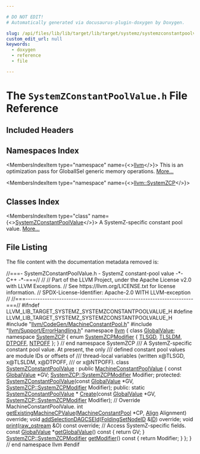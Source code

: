 ```yaml
---

# DO NOT EDIT!
# Automatically generated via docusaurus-plugin-doxygen by Doxygen.

slug: /api/files/lib/lib/target/lib/target/systemz/systemzconstantpoolvalue-h
custom_edit_url: null
keywords:
  - doxygen
  - reference
  - file

---
```





# The `SystemZConstantPoolValue.h` File Reference

<DoxygenPage pluginConfig={pluginConfig}>



## Included Headers

<IncludesList>
<IncludesListItem
  filePath="llvm/CodeGen/MachineConstantPool.h"
  permalink="/docs/api/files/include/include/llvm/include/llvm/codegen/machineconstantpool-h"
  isLocal="true" />
<IncludesListItem
  filePath="llvm/Support/ErrorHandling.h"
  permalink="/docs/api/files/include/include/llvm/include/llvm/support/errorhandling-h"
  isLocal="true" />
</IncludesList>

## Namespaces Index

<MembersIndex>

<MembersIndexItem
  type="namespace"
  name={<><a href="/docs/api/namespaces/llvm">llvm</a></>}>
This is an optimization pass for GlobalISel generic memory operations. <a href="/docs/api/namespaces/llvm/#details">More...</a>
</MembersIndexItem>

<MembersIndexItem
  type="namespace"
  name={<><a href="/docs/api/namespaces/llvm/systemzcp">llvm::SystemZCP</a></>}>
</MembersIndexItem>

</MembersIndex>

## Classes Index

<MembersIndex>

<MembersIndexItem
  type="class"
  name={<><a href="/docs/api/classes/llvm/systemzconstantpoolvalue">SystemZConstantPoolValue</a></>}>
A SystemZ-specific constant pool value. <a href="/docs/api/classes/llvm/systemzconstantpoolvalue/#details">More...</a>
</MembersIndexItem>

</MembersIndex>


## File Listing

The file content with the documentation metadata removed is:

<ProgramListing>

<Link id="l00001" /><CodeLine lineNumber="1"><span class="doxyHighlightComment">//===- SystemZConstantPoolValue.h - SystemZ constant-pool value -&#42;- C++ -&#42;-===//</span></CodeLine>
<Link id="l00002" /><CodeLine lineNumber="2"><span class="doxyHighlightComment">//</span></CodeLine>
<Link id="l00003" /><CodeLine lineNumber="3"><span class="doxyHighlightComment">// Part of the LLVM Project, under the Apache License v2.0 with LLVM Exceptions.</span></CodeLine>
<Link id="l00004" /><CodeLine lineNumber="4"><span class="doxyHighlightComment">// See https://llvm.org/LICENSE.txt for license information.</span></CodeLine>
<Link id="l00005" /><CodeLine lineNumber="5"><span class="doxyHighlightComment">// SPDX-License-Identifier: Apache-2.0 WITH LLVM-exception</span></CodeLine>
<Link id="l00006" /><CodeLine lineNumber="6"><span class="doxyHighlightComment">//</span></CodeLine>
<Link id="l00007" /><CodeLine lineNumber="7"><span class="doxyHighlightComment">//===----------------------------------------------------------------------===//</span></CodeLine>
<Link id="l00008" /><CodeLine lineNumber="8"></CodeLine>
<Link id="l00009" /><CodeLine lineNumber="9"><span class="doxyHighlightPreprocessor">#ifndef LLVM&#95;LIB&#95;TARGET&#95;SYSTEMZ&#95;SYSTEMZCONSTANTPOOLVALUE&#95;H</span></CodeLine>
<Link id="l00010" /><CodeLine lineNumber="10"><span class="doxyHighlightPreprocessor">#define LLVM&#95;LIB&#95;TARGET&#95;SYSTEMZ&#95;SYSTEMZCONSTANTPOOLVALUE&#95;H</span></CodeLine>
<Link id="l00011" /><CodeLine lineNumber="11"></CodeLine>
<Link id="l00012" /><CodeLine lineNumber="12"><span class="doxyHighlightPreprocessor">#include &quot;<a href="/docs/api/files/include/include/llvm/include/llvm/codegen/machineconstantpool-h">llvm/CodeGen/MachineConstantPool.h</a>&quot;</span></CodeLine>
<Link id="l00013" /><CodeLine lineNumber="13"><span class="doxyHighlightPreprocessor">#include &quot;<a href="/docs/api/files/include/include/llvm/include/llvm/support/errorhandling-h">llvm/Support/ErrorHandling.h</a>&quot;</span></CodeLine>
<Link id="l00014" /><CodeLine lineNumber="14"></CodeLine>
<Link id="l00015" /><CodeLine lineNumber="15"><span class="doxyHighlightKeyword">namespace </span><span class="doxyHighlight"><a href="/docs/api/namespaces/llvm">llvm</a> &#123;</span></CodeLine>
<Link id="l00016" /><CodeLine lineNumber="16"></CodeLine>
<Link id="l00017" /><CodeLine lineNumber="17"><span class="doxyHighlightKeyword">class </span><span class="doxyHighlight"><a href="/docs/api/classes/llvm/globalvalue">GlobalValue</a>;</span></CodeLine>
<Link id="l00018" /><CodeLine lineNumber="18"></CodeLine>
<Link id="l00019" /><CodeLine lineNumber="19" lineLink="/docs/api/namespaces/llvm/systemzcp"><span class="doxyHighlightKeyword">namespace </span><span class="doxyHighlight"><a href="/docs/api/namespaces/llvm/systemzcp">SystemZCP</a> &#123;</span></CodeLine>
<Link id="l00020" /><CodeLine lineNumber="20" lineLink="/docs/api/namespaces/llvm/systemzcp/#a1e5fc94b2e2acbc26eafcd3c0ee732cf"><span class="doxyHighlightKeyword">enum</span><span class="doxyHighlight"> <a href="/docs/api/namespaces/llvm/systemzcp/#a1e5fc94b2e2acbc26eafcd3c0ee732cf">SystemZCPModifier</a> &#123;</span></CodeLine>
<Link id="l00021" /><CodeLine lineNumber="21" lineLink="/docs/api/namespaces/llvm/systemzcp/#a1e5fc94b2e2acbc26eafcd3c0ee732cfa1a5ad8489dc67ccc42f6a4ce70859bb2"><span class="doxyHighlight">  <a href="/docs/api/namespaces/llvm/systemzcp/#a1e5fc94b2e2acbc26eafcd3c0ee732cfa1a5ad8489dc67ccc42f6a4ce70859bb2">TLSGD</a>,</span></CodeLine>
<Link id="l00022" /><CodeLine lineNumber="22" lineLink="/docs/api/namespaces/llvm/systemzcp/#a1e5fc94b2e2acbc26eafcd3c0ee732cfae071f30943469e6bc605b8717a3c9a0e"><span class="doxyHighlight">  <a href="/docs/api/namespaces/llvm/systemzcp/#a1e5fc94b2e2acbc26eafcd3c0ee732cfae071f30943469e6bc605b8717a3c9a0e">TLSLDM</a>,</span></CodeLine>
<Link id="l00023" /><CodeLine lineNumber="23" lineLink="/docs/api/namespaces/llvm/systemzcp/#a1e5fc94b2e2acbc26eafcd3c0ee732cfa5f609696860f2c47af2363a6aad39b76"><span class="doxyHighlight">  <a href="/docs/api/namespaces/llvm/systemzcp/#a1e5fc94b2e2acbc26eafcd3c0ee732cfa5f609696860f2c47af2363a6aad39b76">DTPOFF</a>,</span></CodeLine>
<Link id="l00024" /><CodeLine lineNumber="24" lineLink="/docs/api/namespaces/llvm/systemzcp/#a1e5fc94b2e2acbc26eafcd3c0ee732cfa4ae2d3e80237e2ecaf86cf9484ce03d2"><span class="doxyHighlight">  <a href="/docs/api/namespaces/llvm/systemzcp/#a1e5fc94b2e2acbc26eafcd3c0ee732cfa4ae2d3e80237e2ecaf86cf9484ce03d2">NTPOFF</a></span></CodeLine>
<Link id="l00025" /><CodeLine lineNumber="25"><span class="doxyHighlight">&#125;;</span></CodeLine>
<Link id="l00026" /><CodeLine lineNumber="26"><span class="doxyHighlight">&#125; </span><span class="doxyHighlightComment">// end namespace SystemZCP</span></CodeLine>
<Link id="l00027" /><CodeLine lineNumber="27"></CodeLine>
<Link id="l00028" /><CodeLine lineNumber="28"><span class="doxyHighlightComment">/// A SystemZ-specific constant pool value.  At present, the only</span></CodeLine>
<Link id="l00029" /><CodeLine lineNumber="29"><span class="doxyHighlightComment">/// defined constant pool values are module IDs or offsets of</span></CodeLine>
<Link id="l00030" /><CodeLine lineNumber="30"><span class="doxyHighlightComment">/// thread-local variables (written x@TLSGD, x@TLSLDM, x@DTPOFF,</span></CodeLine>
<Link id="l00031" /><CodeLine lineNumber="31"><span class="doxyHighlightComment">/// or x@NTPOFF).</span></CodeLine>
<Link id="l00032" /><CodeLine lineNumber="32" lineLink="/docs/api/classes/llvm/systemzconstantpoolvalue"><span class="doxyHighlightKeyword">class </span><span class="doxyHighlight"><a href="/docs/api/classes/llvm/systemzconstantpoolvalue/#a8d3db263700de6342403ac40ad1ecf32">SystemZConstantPoolValue</a> : </span><span class="doxyHighlightKeyword">public</span><span class="doxyHighlight"> <a href="/docs/api/classes/llvm/machineconstantpoolvalue/#ac688aad44da54c2262096a4b5c5891f4">MachineConstantPoolValue</a> &#123;</span></CodeLine>
<Link id="l00033" /><CodeLine lineNumber="33"><span class="doxyHighlight">  </span><span class="doxyHighlightKeyword">const</span><span class="doxyHighlight"> <a href="/docs/api/classes/llvm/globalvalue">GlobalValue</a> &#42;GV;</span></CodeLine>
<Link id="l00034" /><CodeLine lineNumber="34"><span class="doxyHighlight">  <a href="/docs/api/namespaces/llvm/systemzcp/#a1e5fc94b2e2acbc26eafcd3c0ee732cf">SystemZCP::SystemZCPModifier</a> Modifier;</span></CodeLine>
<Link id="l00035" /><CodeLine lineNumber="35"></CodeLine>
<Link id="l00036" /><CodeLine lineNumber="36"><span class="doxyHighlightKeyword">protected</span><span class="doxyHighlight">:</span></CodeLine>
<Link id="l00037" /><CodeLine lineNumber="37"><span class="doxyHighlight">  <a href="/docs/api/classes/llvm/systemzconstantpoolvalue/#a8d3db263700de6342403ac40ad1ecf32">SystemZConstantPoolValue</a>(</span><span class="doxyHighlightKeyword">const</span><span class="doxyHighlight"> <a href="/docs/api/classes/llvm/globalvalue">GlobalValue</a> &#42;GV,</span></CodeLine>
<Link id="l00038" /><CodeLine lineNumber="38"><span class="doxyHighlight">                           <a href="/docs/api/namespaces/llvm/systemzcp/#a1e5fc94b2e2acbc26eafcd3c0ee732cf">SystemZCP::SystemZCPModifier</a> Modifier);</span></CodeLine>
<Link id="l00039" /><CodeLine lineNumber="39"></CodeLine>
<Link id="l00040" /><CodeLine lineNumber="40"><span class="doxyHighlightKeyword">public</span><span class="doxyHighlight">:</span></CodeLine>
<Link id="l00041" /><CodeLine lineNumber="41"><span class="doxyHighlight">  </span><span class="doxyHighlightKeyword">static</span><span class="doxyHighlight"> <a href="/docs/api/classes/llvm/systemzconstantpoolvalue/#a8d3db263700de6342403ac40ad1ecf32">SystemZConstantPoolValue</a> &#42;</span></CodeLine>
<Link id="l00042" /><CodeLine lineNumber="42"><span class="doxyHighlight">    <a href="/docs/api/classes/llvm/systemzconstantpoolvalue/#a24d2c84ab8ec987f2f87e74340b88c4a">Create</a>(</span><span class="doxyHighlightKeyword">const</span><span class="doxyHighlight"> <a href="/docs/api/classes/llvm/globalvalue">GlobalValue</a> &#42;GV, <a href="/docs/api/namespaces/llvm/systemzcp/#a1e5fc94b2e2acbc26eafcd3c0ee732cf">SystemZCP::SystemZCPModifier</a> Modifier);</span></CodeLine>
<Link id="l00043" /><CodeLine lineNumber="43"></CodeLine>
<Link id="l00044" /><CodeLine lineNumber="44"><span class="doxyHighlight">  </span><span class="doxyHighlightComment">// Override MachineConstantPoolValue.</span></CodeLine>
<Link id="l00045" /><CodeLine lineNumber="45"><span class="doxyHighlight">  </span><span class="doxyHighlightKeywordType">int</span><span class="doxyHighlight"> <a href="/docs/api/classes/llvm/systemzconstantpoolvalue/#a3aa4556598bf15fc806d1bbc938b2b00">getExistingMachineCPValue</a>(<a href="/docs/api/classes/llvm/machineconstantpool">MachineConstantPool</a> &#42;CP,</span></CodeLine>
<Link id="l00046" /><CodeLine lineNumber="46"><span class="doxyHighlight">                                <a href="/docs/api/structs/llvm/align">Align</a> Alignment) </span><span class="doxyHighlightKeyword">override</span><span class="doxyHighlight">;</span></CodeLine>
<Link id="l00047" /><CodeLine lineNumber="47"><span class="doxyHighlight">  </span><span class="doxyHighlightKeywordType">void</span><span class="doxyHighlight"> <a href="/docs/api/classes/llvm/systemzconstantpoolvalue/#ad463d6385d314e4b2ce9f3a4acb682d1">addSelectionDAGCSEId</a>(<a href="/docs/api/classes/llvm/foldingsetnodeid">FoldingSetNodeID</a> &amp;<a href="/docs/api/namespaces/llvm/callingconv/#abdf8cf606905c10634e831390981b0ed">ID</a>) </span><span class="doxyHighlightKeyword">override</span><span class="doxyHighlight">;</span></CodeLine>
<Link id="l00048" /><CodeLine lineNumber="48"><span class="doxyHighlight">  </span><span class="doxyHighlightKeywordType">void</span><span class="doxyHighlight"> <a href="/docs/api/classes/llvm/systemzconstantpoolvalue/#a0e146c7ff34b462cb88758597e8fdb52">print</a>(<a href="/docs/api/classes/llvm/raw-ostream">raw&#95;ostream</a> &amp;O) </span><span class="doxyHighlightKeyword">const override</span><span class="doxyHighlight">;</span></CodeLine>
<Link id="l00049" /><CodeLine lineNumber="49"></CodeLine>
<Link id="l00050" /><CodeLine lineNumber="50"><span class="doxyHighlight">  </span><span class="doxyHighlightComment">// Access SystemZ-specific fields.</span></CodeLine>
<Link id="l00051" /><CodeLine lineNumber="51" lineLink="/docs/api/classes/llvm/systemzconstantpoolvalue/#a60205eebb9d90bb68c2760a0123e2a6a"><span class="doxyHighlight">  </span><span class="doxyHighlightKeyword">const</span><span class="doxyHighlight"> <a href="/docs/api/classes/llvm/globalvalue">GlobalValue</a> &#42;<a href="/docs/api/classes/llvm/systemzconstantpoolvalue/#a60205eebb9d90bb68c2760a0123e2a6a">getGlobalValue</a>()</span><span class="doxyHighlightKeyword"> const </span><span class="doxyHighlight">&#123; </span><span class="doxyHighlightKeywordFlow">return</span><span class="doxyHighlight"> GV; &#125;</span></CodeLine>
<Link id="l00052" /><CodeLine lineNumber="52" lineLink="/docs/api/classes/llvm/systemzconstantpoolvalue/#a53aab9909375c0fc529bbd74ac8a920d"><span class="doxyHighlight">  <a href="/docs/api/namespaces/llvm/systemzcp/#a1e5fc94b2e2acbc26eafcd3c0ee732cf">SystemZCP::SystemZCPModifier</a> <a href="/docs/api/classes/llvm/systemzconstantpoolvalue/#a53aab9909375c0fc529bbd74ac8a920d">getModifier</a>()</span><span class="doxyHighlightKeyword"> const </span><span class="doxyHighlight">&#123; </span><span class="doxyHighlightKeywordFlow">return</span><span class="doxyHighlight"> Modifier; &#125;</span></CodeLine>
<Link id="l00053" /><CodeLine lineNumber="53"><span class="doxyHighlight">&#125;;</span></CodeLine>
<Link id="l00054" /><CodeLine lineNumber="54"></CodeLine>
<Link id="l00055" /><CodeLine lineNumber="55"><span class="doxyHighlight">&#125; </span><span class="doxyHighlightComment">// end namespace llvm</span></CodeLine>
<Link id="l00056" /><CodeLine lineNumber="56"></CodeLine>
<Link id="l00057" /><CodeLine lineNumber="57"><span class="doxyHighlightPreprocessor">#endif</span></CodeLine>

</ProgramListing>


</DoxygenPage>
